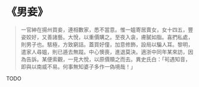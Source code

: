# 《男妾》

> 一官紳在揚州買妾，連相數家，悉不當意。惟一媼寄居賣女，女十四五，豐姿姣好，又善諸藝。大悅，以重價購之。至夜入衾，膚膩如脂。喜捫私處，則男子也。駭極，方致窮詰。蓋買好僮，加意修飾，設局以騙人耳。黎明，遣家人尋媼，則已遁去無蹤。中心懊喪，進退莫決。適浙中同年某來訪，因為告訴。某便索觀，一見大悅，以原價贖之而去。異史氏白：「茍遇知音，即與以南威不易。何事無知婆子多作一偽境哉！」

TODO
